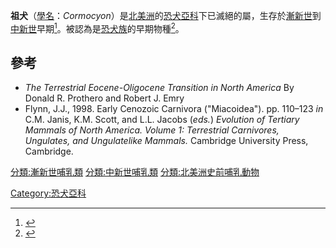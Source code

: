 {{Automatic taxobox
| fossil_range = {{fossil range|26.3|20.43}}[[漸新世|漸新世]]-早[[中新世|中新世]] 
| image = Turtle Cove mural - Cormocyon copei.jpg
| image_caption = C. copei的復原圖
| display_parents = 2
| taxon = Cormocyon
| authority = [[Xiaoming_Wang_(paleontologist)|Wang]] and Tedford, 1992
| type_species = 
| subdivision_ranks = 種
| subdivision = 
* 海德尼祖犬 ''C. haydeni''
* 科佩祖犬 ''C. copei''
| range_map = Cormocyon range.png
| range_map_caption = 分布地區
}}

'''祖犬'''（[[學名|學名]]：''Cormocyon''）是[[北美洲|北美洲]]的[[恐犬亞科|恐犬亞科]]下已滅絕的屬，生存於[[漸新世|漸新世]]到[[中新世|中新世]]早期<ref>{{Cite web |url=http://paleodb.org/cgi-bin/bridge.pl?action=checkTaxonInfo&taxon_no=41203&is_real_user=1 |title=PaleoBiology Database: ''Cormocyon'' Taxonomy, Species |access-date=2020-12-24 |archive-date=2012-10-12 |archive-url=https://web.archive.org/web/20121012214814/http://paleodb.org/cgi-bin/bridge.pl?action=checkTaxonInfo&taxon_no=41203&is_real_user=1 |dead-url=no }}</ref>。被認為是[[恐犬族|恐犬族]]的早期物種<ref>{{cite book |last1= Wang |first1= Xiaoming | last2= Tedford | first2= Richard H. | date= 2008 |title= Dogs, Their Fossil Relatives and Evolutionary History |publisher= Columbia |page= 34 |isbn= 978-0-231-13528-3}}</ref>。

==參考==
{{Reflist}}
*''The Terrestrial Eocene-Oligocene Transition in North America'' By Donald R. Prothero and Robert J. Emry {{ISBN|0-521-43387-8}}
*Flynn, J.J., 1998. Early Cenozoic Carnivora ("Miacoidea"). pp. 110–123 ''in'' C.M. Janis, K.M. Scott, and L.L. Jacobs (''eds.'') ''Evolution of Tertiary Mammals of North America. Volume 1: Terrestrial Carnivores, Ungulates, and Ungulatelike Mammals.'' Cambridge University Press, Cambridge. {{ISBN|0-521-35519-2}}
{{古生物小作品}}
{{已滅絕犬科}}
{{Taxonbar|from=Q3693628}}

[[分類:漸新世哺乳類|分類:漸新世哺乳類]]
[[分類:中新世哺乳類|分類:中新世哺乳類]]
[[分類:北美洲史前哺乳動物|分類:北美洲史前哺乳動物]]
[[Category:恐犬亞科|Category:恐犬亞科]]